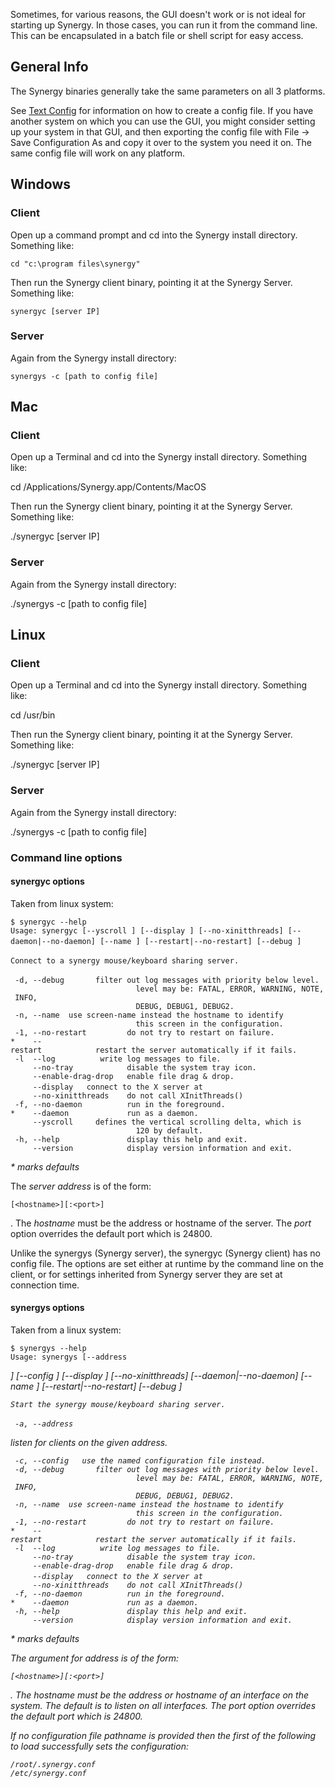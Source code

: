 Sometimes, for various reasons, the GUI doesn't work or is not ideal for starting up Synergy. In those cases, you can run it from the command line. This can be encapsulated in a batch file or shell script for easy access.

==General Info==
The Synergy binaries generally take the same parameters on all 3 platforms.

See [[Text Config]] for information on how to create a config file. If you have another system on which you can use the GUI, you might consider setting up your system in that GUI, and then exporting the config file with File -> Save Configuration As and copy it over to the system you need it on. The same config file will work on any platform.

==Windows==

===Client===
Open up a command prompt and cd into the Synergy install directory. Something like:
 cd "c:\program files\synergy"

Then run the Synergy client binary, pointing it at the Synergy Server. Something like:
 synergyc [server IP]

===Server===
Again from the Synergy install directory:
 synergys -c [path to config file]


==Mac==

===Client===
Open up a Terminal and cd into the Synergy install directory. Something like:

cd /Applications/Synergy.app/Contents/MacOS

Then run the Synergy client binary, pointing it at the Synergy Server. Something like:

./synergyc [server IP]

===Server===
Again from the Synergy install directory:

./synergys -c [path to config file]


==Linux==

===Client===
Open up a Terminal and cd into the Synergy install directory. Something like:

cd /usr/bin

Then run the Synergy client binary, pointing it at the Synergy Server. Something like:

./synergyc [server IP]


===Server===
Again from the Synergy install directory:

./synergys -c [path to config file]

===Command line options===

====synergyc options====
Taken from linux system:

 $ synergyc --help
 Usage: synergyc [--yscroll <delta>] [--display <display>] [--no-xinitthreads] [--daemon|--no-daemon] [--name <screen-name>] [--restart|--no-restart] [--debug <level>] <server-address>
 
 Connect to a synergy mouse/keyboard sharing server.
 
  -d, --debug <level>      filter out log messages with priority below level.
                             level may be: FATAL, ERROR, WARNING, NOTE, INFO,
                             DEBUG, DEBUG1, DEBUG2.
  -n, --name <screen-name> use screen-name instead the hostname to identify
                             this screen in the configuration.
  -1, --no-restart         do not try to restart on failure.
 *    --restart            restart the server automatically if it fails.
  -l  --log <file>         write log messages to file.
      --no-tray            disable the system tray icon.
      --enable-drag-drop   enable file drag & drop.
      --display <display>  connect to the X server at <display>
      --no-xinitthreads    do not call XInitThreads()
  -f, --no-daemon          run in the foreground.
 *    --daemon             run as a daemon.
      --yscroll <delta>    defines the vertical scrolling delta, which is
                             120 by default.
  -h, --help               display this help and exit.
      --version            display version information and exit.

''* marks defaults''

The ''server address'' is of the form: <pre>[<hostname>][:<port>]</pre>. The ''hostname'' must be the address or hostname of the server. The ''port'' option overrides the default port which is 24800.

Unlike the synergys (Synergy server), the synergyc (Synergy client) has no config file. The options are set either at runtime by the command line on the client, or for settings inherited from Synergy server they are set at connection time.

====synergys options====
Taken from a linux system:

 $ synergys --help
 Usage: synergys [--address <address>] [--config <pathname>] [--display <display>] [--no-xinitthreads] [--daemon|--no-daemon] [--name <screen-name>] [--restart|--no-restart] [--debug <level>]
 
 Start the synergy mouse/keyboard sharing server.
 
  -a, --address <address>  listen for clients on the given address.
  -c, --config <pathname>  use the named configuration file instead.
  -d, --debug <level>      filter out log messages with priority below level.
                             level may be: FATAL, ERROR, WARNING, NOTE, INFO,
                             DEBUG, DEBUG1, DEBUG2.
  -n, --name <screen-name> use screen-name instead the hostname to identify
                             this screen in the configuration.
  -1, --no-restart         do not try to restart on failure.
 *    --restart            restart the server automatically if it fails.
  -l  --log <file>         write log messages to file.
      --no-tray            disable the system tray icon.
      --enable-drag-drop   enable file drag & drop.
      --display <display>  connect to the X server at <display>
      --no-xinitthreads    do not call XInitThreads()
  -f, --no-daemon          run in the foreground.
 *    --daemon             run as a daemon.
  -h, --help               display this help and exit.
      --version            display version information and exit.

''* marks defaults''

The argument for ''address'' is of the form: <pre>[<hostname>][:<port>]</pre>. The hostname must be the address or hostname of an interface on the system. The default is to listen on all interfaces. The ''port'' option overrides the default port which is 24800.

If no configuration file pathname is provided then the first of the following to load successfully sets the configuration:
 /root/.synergy.conf
 /etc/synergy.conf</nowiki>